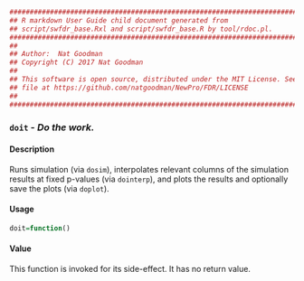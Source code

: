 ```r
#################################################################################
## R markdown User Guide child document generated from 
## script/swfdr_base.Rxl and script/swfdr_base.R by tool/rdoc.pl.
#################################################################################
##
## Author:  Nat Goodman
## Copyright (C) 2017 Nat Goodman
##
## This software is open source, distributed under the MIT License. See LICENSE
## file at https://github.com/natgoodman/NewPro/FDR/LICENSE
##
#################################################################################
```


### `doit` - *Do the work.*

#### Description

Runs simulation (via `dosim`), interpolates relevant columns of the simulation results at fixed p-values (via `dointerp`), and plots the results and optionally save the plots (via `doplot`).

#### Usage

```r
doit=function()
```

#### Value

This function is invoked for its side-effect. It has no return value.
